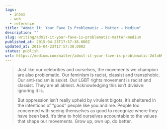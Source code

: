 ```yaml
---
tags:
  - inbox
  - web
  - reference
title: "Admit It: Your Fave Is Problematic — Matter — Medium"
description: ""
slug: writing/admit-it-your-fave-is-problematic-matter-medium
published_at: 2015-04-23T17:57:38.000Z
updated_at: 2015-04-23T17:57:38.000Z
status: publish
url: https://medium.com/matter/admit-it-your-fave-is-problematic-2dfa692f557b
---
```

> Just like our celebrities and ourselves, the movements we champion are also problematic. Our feminism is racist, classist and transphobic. Our anti-racism is sexist. Our LGBT rights movement is racist and classist. They are all ableist. Acknowledging this isn’t divisive: ignoring it is.
>
> But oppression isn’t really upheld by virulent bigots, it’s sheltered in the intentions of “good” people like you and me. People too concerned with seeing themselves as good to recognize where they have been bad. It’s time to hold ourselves accountable to the values that shape our movements. Grow up, own up, do better.
